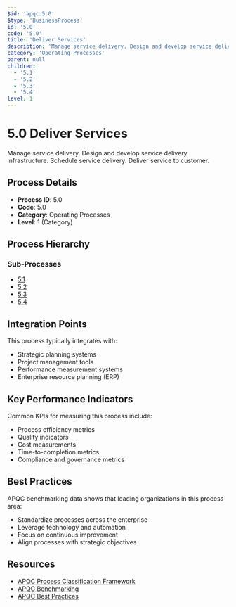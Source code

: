 ```yaml
---
$id: 'apqc:5.0'
$type: 'BusinessProcess'
id: '5.0'
code: '5.0'
title: 'Deliver Services'
description: 'Manage service delivery. Design and develop service delivery infrastructure. Schedule service delivery. Deliver service to customer.'
category: 'Operating Processes'
parent: null
children:
  - '5.1'
  - '5.2'
  - '5.3'
  - '5.4'
level: 1
---
```


# 5.0 Deliver Services

Manage service delivery. Design and develop service delivery infrastructure. Schedule service delivery. Deliver service to customer.

## Process Details

- **Process ID**: 5.0
- **Code**: 5.0
- **Category**: Operating Processes
- **Level**: 1 (Category)

## Process Hierarchy

### Sub-Processes

- [5.1](5.1.mdx)
- [5.2](5.2.mdx)
- [5.3](5.3.mdx)
- [5.4](5.4.mdx)

## Integration Points

This process typically integrates with:

- Strategic planning systems
- Project management tools
- Performance measurement systems
- Enterprise resource planning (ERP)

## Key Performance Indicators

Common KPIs for measuring this process include:

- Process efficiency metrics
- Quality indicators
- Cost measurements
- Time-to-completion metrics
- Compliance and governance metrics

## Best Practices

APQC benchmarking data shows that leading organizations in this process area:

- Standardize processes across the enterprise
- Leverage technology and automation
- Focus on continuous improvement
- Align processes with strategic objectives

## Resources

- [APQC Process Classification Framework](https://www.apqc.org/process-frameworks)
- [APQC Benchmarking](https://www.apqc.org/benchmarking)
- [APQC Best Practices](https://www.apqc.org/best-practices)
